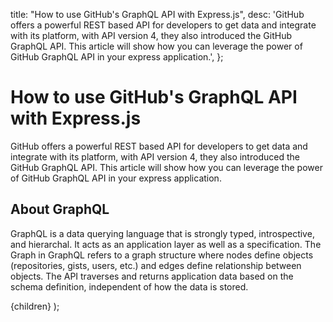 
  title: "How to use GitHub's GraphQL API with Express.js",
  desc: 'GitHub offers a powerful REST based API for developers to get data and integrate with its platform, with API version 4, they also introduced the GitHub GraphQL API. This article will show how you can leverage the power of GitHub GraphQL API in your express application.',
};

# How to use GitHub's GraphQL API with Express.js

GitHub offers a powerful REST based API for developers to get data and integrate with its platform, with API version 4, they also introduced the GitHub GraphQL API. This article will show how you can leverage the power of GitHub GraphQL API in your express application.

## About GraphQL

GraphQL is a data querying language that is strongly typed, introspective, and hierarchal. It acts as an application layer as well as a specification. The Graph in GraphQL refers to a graph structure where nodes define objects (repositories, gists, users, etc.) and edges define relationship between objects. The API traverses and returns application data based on the schema definition, independent of how the data is stored.

  <BlogLayout meta={meta}>{children}</BlogLayout>
);
